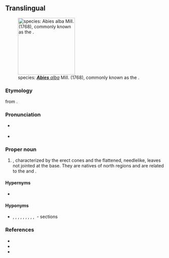 {{also|abies}}
==Translingual==
[[Image:Illustration Abies alba0 clean.jpg|thumb|180px|right|{{l|en|lectotype|Lectotype}} species: [[Abies alba|'''''Abies''' alba'']] Mill. (1768), commonly known as the {{l|en|silver fir}}.]]

===Etymology===
{{etyl|NL.|-}} from {{der|mul|la|abies||silver fir}}.

===Pronunciation===
* {{a|US}} {{IPA|/ˈeɪ.biˌiz/|/ˈæ.biˌiz/|lang=mul}}
* {{hyphenation|A|bi|es|lang=mul}}

===Proper noun===
{{taxoninfl|i=1|g=f}}

# {{taxon|genus|family|Pinaceae|certain {{l|en|coniferous}} trees, the true {{l|en|fir|firs}}|nodot=1}}, characterized by the erect cones and the flattened, needlelike, {{l|en|sessile}} leaves not jointed at the base. They are natives of north {{l|en|temperate}} regions and are related to the {{l|en|cedar|cedars}} and {{l|en|hemlock|hemlocks}}.

====Hypernyms====
* {{sense|genus}} {{Pinaceae Hypernyms}}

====Hyponyms====
* {{sense|genus}} {{taxlink|Abies sect. Abies|section|noshow=1}}, {{taxlink|Abies sect. Amabilis|section|noshow=1}}, {{taxlink|Abies sect. Balsamea|section|noshow=1}}, {{taxlink|Abies sect. Bracteata|section|noshow=1}}, {{taxlink|Abies sect. Grandis|section|noshow=1}}, {{taxlink|Abies sect. Momi|section|noshow=1}}, {{taxlink|Abies sect. Nobilis|section|noshow=1}}, {{taxlink|Abies sect. Oiamel|section|noshow=1}}, {{taxlink|Abies sect. Piceaster|section|noshow=1}}, {{taxlink|Abies sect. Pseudopicea|section|noshow=1}}&nbsp;- sections

===References===
* {{pedia|i=1}}
* {{specieslite|i=1}}
* {{comcatlite|i=1}}